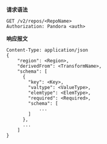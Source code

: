 **请求语法**

```
GET /v2/repos/<RepoName>
Authorization: Pandora <auth>
```

**响应报文** 

```
Content-Type: application/json
{
    "region": <Region>,
    "derivedFrom": <TransformName>,
    "schema": [
      {
        "key": <Key>,
        "valtype": <ValueType>,
        "elemtype": <ElemType>,
        "required": <Required>,
        "schema": [
            ...
        ]
      },
      ...
    ]
}
```